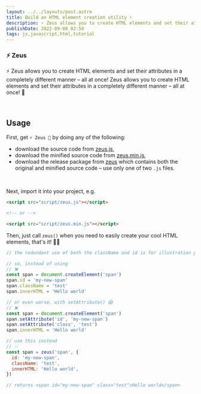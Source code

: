 ```yaml
---
layout: ../../layouts/post.astro
title: Build an HTML element creation utility ⚡
description: ⚡ Zeus allows you to create HTML elements and set their attributes in a completely different manner – all at once! Zeus allows you to create HTML elements and set their attributes in a completely different manner – all at…
publishDate: 2022-09-08 02:50
tags: js,javascript,html,tutorial
---
```


### ⚡ Zeus

⚡ Zeus allows you to create HTML elements and set their attributes in a completely different manner &ndash; all at once! Zeus allows you to create HTML elements and set their attributes in a completely different manner &ndash; all at once! 🦅

<br />

## Usage

First, get `⚡ Zeus 🦅` by doing any of the following:

- download the source code from [zeus.js](https://raw.githubusercontent.com/igorskyflyer/js-zeus/main/src/zeus.js),
- download the minified source code from [zeus.min.js](https://raw.githubusercontent.com/igorskyflyer/js-zeus/main/dist/zeus.min.js),
- download the release package from [zeus](https://github.com/igorskyflyer/js-zeus/releases/tag/v1.0.0) which contains both the original and minified source code &ndash; use only one of two `.js` files.

<br />

Next, import it into your project, e.g.

```html
<script src="script/zeus.js"></script>

<!-- or -->

<script src="script/zeus.min.js"></script>
```

Then, just call `zeus()` when you need to easily create your cool HTML elements, that's it! 🦸‍♂️

```js
// the redundant use of both the className and id is for illustration purposes only

// so, instead of using
// ❌
const span = document.createElement('span')
span.id = 'my-new-span'
span.className = 'test'
span.innerHTML = 'Hello world'

// or even worse, with setAttribute() 😱
// ❌
const span = document.createElement('span')
span.setAttribute('id', 'my-new-span')
span.setAttribute('class', 'test')
span.innerHTML = 'Hello world'

// use this instead
// ✅
const span = zeus('span', {
  id: 'my-new-span',
  className: 'test',
  innerHTML: 'Hello world',
})

// returns <span id="my-new-span" class="test">Hello world</span>
```
